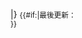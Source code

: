 |}
<small>{{#if:{{{u|}}}|最後更新：{{{u}}}<br />}}</small><!--

--><noinclude>
{{template doc}}
<!-- Add categories and interwikis to the /doc subpage, not here! -->
</noinclude>